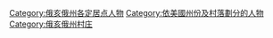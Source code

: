 
[[Category:俄亥俄州各定居点人物|Category:俄亥俄州各定居点人物]]
[[Category:依美國州份及村落劃分的人物|Category:依美國州份及村落劃分的人物]]
[[Category:俄亥俄州村庄|Category:俄亥俄州村庄]]